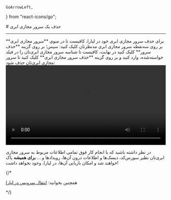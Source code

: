     GoArrowLeft,
} from "react-icons/go";


<Layout>
<Head>
<title>مستندات حذف سرور مجازی ابری - لیارا</title>

<meta property="og:title" content="مستندات خدمات رایانش ابری لیارا" />
<meta property="og:description" content="مستندات مربوط به نحوه حذف سرور مجازی یا VPS در لیارا"  />
<meta property="og:image" content="https://files.liara.ir/liara/logos/liara-poster.jpg" />
</Head>
# حذف یک سرور مجازی ابری

<hr className="mb-2" />
برای حذف سرور مجازی ابری خود در لیارا، کافیست تا در منوی **سرور مجازی ابری** بر روی سه‌نقطه سرور مجازی ابری مدنظرتان کلیک کنید:
سپس؛ بر روی گزینه **حذف سرور** کلیک کنید
در نهایت، کافیست تا شناسه سرور مجازی ابری‌تان را در فیلد خواسته‌شده، وارد کنید و بر روی گزینه **حذف سرور مجازی ابری** کلیک کنید تا سرور مجازی ابری‌تان حذف شود:

<div className="h-2" />
<video
src="https://files.liara.ir/liara/vps/delete-cloud-server.mp4"
controls="controls"
className="block w-full"
width="100%"
></video>
<div className="h-2" />

در نظر داشته باشید که با انجام کار فوق تمامی اطلاعات مربوط به سرور مجازی ابری‌تان نظیر سورس‌کد، دیسک‌ها و اطلاعات درون آن‌ها، رویدادها و ... **برای همیشه** پاک خواهند شد و امکان بازیابی آن‌ها، در لیارا، وجود نخواهد داشت!

{/* <Alert variant="success">
<p>
همچنین بخوانید: <a href="/paas/move" className="text-[#2196f3] ">انتقال سرویس در لیارا</a>
</p>
</Alert> */}
</Layout>